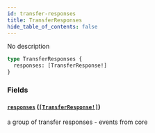 ```yaml
---
id: transfer-responses
title: TransferResponses
hide_table_of_contents: false
---
```



No description

```graphql
type TransferResponses {
  responses: [TransferResponse!]
}
```


### Fields

#### [`responses`](#) ([`[TransferResponse!]`](/docs/testnet/graphql/objects/transfer-response))

a group of transfer responses - events from core





